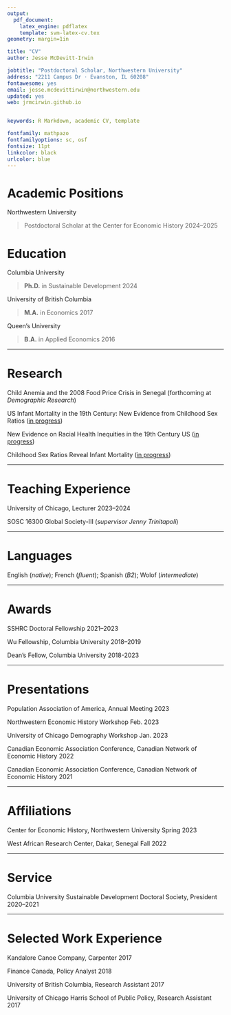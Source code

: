 ```yaml
---
output: 
  pdf_document:
    latex_engine: pdflatex
    template: svm-latex-cv.tex
geometry: margin=1in

title: "CV"
author: Jesse McDevitt-Irwin

jobtitle: "Postdoctoral Scholar, Northwestern University"
address: "2211 Campus Dr · Evanston, IL 60208"
fontawesome: yes
email: jesse.mcdevittirwin@northwestern.edu
updated: yes
web: jrmcirwin.github.io


keywords: R Markdown, academic CV, template

fontfamily: mathpazo
fontfamilyoptions: sc, osf
fontsize: 11pt
linkcolor: black
urlcolor: blue
---
```


# Academic Positions

Northwestern University

>Postdoctoral Scholar at the Center for Economic History  \hfill 2024--2025

# Education

Columbia University

>__Ph.D.__ in Sustainable Development  \hfill 2024


University of British Columbia

>__M.A.__ in Economics \hfill 2017

Queen's University

>__B.A.__ in Applied Economics \hfill 2016

---

# Research

Child Anemia and the 2008 Food Price Crisis in Senegal (forthcoming at _Demographic Research_)

US Infant Mortality in the 19th Century: New Evidence from Childhood Sex Ratios ([in progress](https://jrmcirwin.github.io/sr1/USimr.pdf))

New Evidence on Racial Health Inequities in the 19th Century US ([in progress](https://jrmcirwin.github.io/sr1/ssmm_disp.pdf))

Childhood Sex Ratios Reveal Infant Mortality ([in progress](https://jrmcirwin.github.io/sr1/DemPap_1.pdf))

---

# Teaching Experience

University of Chicago, Lecturer \hfill 2023--2024

SOSC 16300 Global Society-III (_supervisor Jenny Trinitapoli_)

---

# Languages

English  (_native_); French  (_fluent_); Spanish (_B2_); Wolof (_intermediate_)

---

# Awards

SSHRC Doctoral Fellowship \hfill 2021--2023

Wu Fellowship, Columbia University \hfill 2018--2019

Dean's Fellow, Columbia University \hfill 2018-2023

---

# Presentations

Population Association of America, Annual Meeting \hfill 2023

Northwestern Economic History Workshop \hfill Feb. 2023

University of Chicago Demography Workshop \hfill Jan. 2023

Canadian Economic Association Conference, Canadian Network of Economic History \hfill  2022

Canadian Economic Association Conference, Canadian Network of Economic History \hfill  2021

---

# Affiliations

Center for Economic History, Northwestern University \hfill Spring 2023

West African Research Center, Dakar, Senegal \hfill Fall 2022

---

# Service

Columbia University Sustainable Development Doctoral Society, President \hfill 2020--2021

---

# Selected Work Experience

Kandalore Canoe Company, Carpenter \hfill 2017

Finance Canada, Policy Analyst \hfill 2018

University of British Columbia, Research Assistant \hfill 2017

University of Chicago Harris School of Public Policy, Research Assistant \hfill 2017

